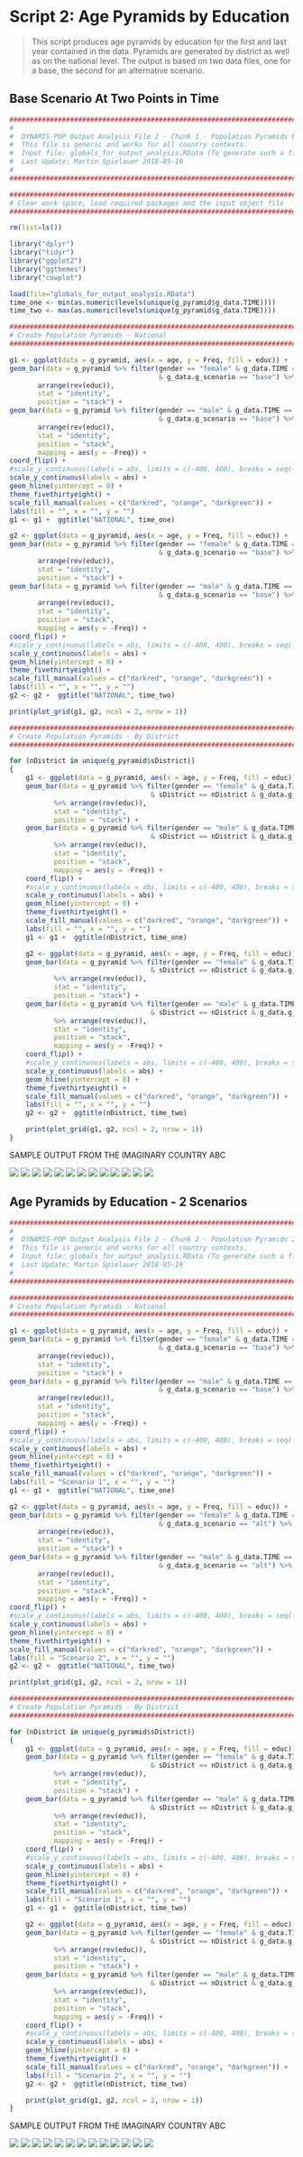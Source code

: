# Script 2: Age Pyramids by Education

> This script produces age pyramids by education for the first and last year contained in the data. Pyramids are generated by district as well as on the national level. The output is based on two data files, one for a base, the second for an alternative scenario.    


## Base Scenario At Two Points in Time


```r
####################################################################################################
# 
#  DYNAMIS-POP Output Analysis File 2 - Chunk 1 - Population Pyramids by Education Base Scenario
#  This file is generic and works for all country contexts. 
#  Input file: globals_for_output_analysis.RData (To generate such a file run the setup script)
#  Last Update: Martin Spielauer 2018-05-19
#
####################################################################################################

####################################################################################################
# Clear work space, load required packages and the input object file
####################################################################################################

rm(list=ls())

library("dplyr")
library("tidyr")
library("ggplot2")
library("ggthemes") 
library("cowplot")

load(file="globals_for_output_analysis.RData")
time_one <- min(as.numeric(levels(unique(g_pyramid$g_data.TIME))))
time_two <- max(as.numeric(levels(unique(g_pyramid$g_data.TIME))))

####################################################################################################
# Create Population Pyramids - National
####################################################################################################

g1 <- ggplot(data = g_pyramid, aes(x = age, y = Freq, fill = educ)) +
geom_bar(data = g_pyramid %>% filter(gender == "female" & g_data.TIME == time_one 
                                     & g_data.g_scenario == "base") %>%
       arrange(rev(educ)),
       stat = "identity",
       position = "stack") +
geom_bar(data = g_pyramid %>% filter(gender == "male" & g_data.TIME == time_one
                                     & g_data.g_scenario == "base") %>% 
       arrange(rev(educ)),
       stat = "identity",
       position = "stack",
       mapping = aes(y = -Freq)) +
coord_flip() +
#scale_y_continuous(labels = abs, limits = c(-400, 400), breaks = seq(-400, 400, 100)) +
scale_y_continuous(labels = abs) +
geom_hline(yintercept = 0) +
theme_fivethirtyeight() +
scale_fill_manual(values = c("darkred", "orange", "darkgreen")) +
labs(fill = "", x = "", y = "")
g1 <- g1 +  ggtitle("NATIONAL", time_one)

g2 <- ggplot(data = g_pyramid, aes(x = age, y = Freq, fill = educ)) +
geom_bar(data = g_pyramid %>% filter(gender == "female" & g_data.TIME == time_two
                                     & g_data.g_scenario == "base") %>%
       arrange(rev(educ)),
       stat = "identity",
       position = "stack") +
geom_bar(data = g_pyramid %>% filter(gender == "male" & g_data.TIME == time_two
                                     & g_data.g_scenario == "base") %>% 
       arrange(rev(educ)),
       stat = "identity",
       position = "stack",
       mapping = aes(y = -Freq)) +
coord_flip() +
#scale_y_continuous(labels = abs, limits = c(-400, 400), breaks = seq(-400, 400, 100)) +
scale_y_continuous(labels = abs) +
geom_hline(yintercept = 0) +
theme_fivethirtyeight() +
scale_fill_manual(values = c("darkred", "orange", "darkgreen")) +
labs(fill = "", x = "", y = "")
g2 <- g2 +  ggtitle("NATIONAL", time_two)

print(plot_grid(g1, g2, ncol = 2, nrow = 1))     

####################################################################################################
# Create Population Pyramids - By District
####################################################################################################

for (nDistrict in unique(g_pyramid$sDistrict))
{
    g1 <- ggplot(data = g_pyramid, aes(x = age, y = Freq, fill = educ)) +
    geom_bar(data = g_pyramid %>% filter(gender == "female" & g_data.TIME == time_one 
                                   & sDistrict == nDistrict & g_data.g_scenario == "base") 
           %>% arrange(rev(educ)),
           stat = "identity",
           position = "stack") +
    geom_bar(data = g_pyramid %>% filter(gender == "male" & g_data.TIME == time_one 
                                   & sDistrict == nDistrict & g_data.g_scenario == "base") 
           %>% arrange(rev(educ)),
           stat = "identity",
           position = "stack",
           mapping = aes(y = -Freq)) +
    coord_flip() +
    #scale_y_continuous(labels = abs, limits = c(-400, 400), breaks = seq(-400, 400, 100)) +
    scale_y_continuous(labels = abs) +
    geom_hline(yintercept = 0) +
    theme_fivethirtyeight() +
    scale_fill_manual(values = c("darkred", "orange", "darkgreen")) +
    labs(fill = "", x = "", y = "")
    g1 <- g1 +  ggtitle(nDistrict, time_one)

    g2 <- ggplot(data = g_pyramid, aes(x = age, y = Freq, fill = educ)) +
    geom_bar(data = g_pyramid %>% filter(gender == "female" & g_data.TIME == time_two 
                                   & sDistrict == nDistrict & g_data.g_scenario == "base") 
           %>% arrange(rev(educ)),
           stat = "identity",
           position = "stack") +
    geom_bar(data = g_pyramid %>% filter(gender == "male" & g_data.TIME == time_two 
                                   & sDistrict == nDistrict & g_data.g_scenario == "base") 
           %>% arrange(rev(educ)),
           stat = "identity",
           position = "stack",
           mapping = aes(y = -Freq)) +
    coord_flip() +
    #scale_y_continuous(labels = abs, limits = c(-400, 400), breaks = seq(-400, 400, 100)) +
    scale_y_continuous(labels = abs) +
    geom_hline(yintercept = 0) +
    theme_fivethirtyeight() +
    scale_fill_manual(values = c("darkred", "orange", "darkgreen")) +
    labs(fill = "", x = "", y = "")
    g2 <- g2 +  ggtitle(nDistrict, time_two)

    print(plot_grid(g1, g2, ncol = 2, nrow = 1))     
}

```

SAMPLE OUTPUT FROM THE IMAGINARY COUNTRY ABC

![](Figures/O02_01.png)
![](Figures/O02_02.png)
![](Figures/O02_03.png)
![](Figures/O02_04.png)
![](Figures/O02_05.png)
![](Figures/O02_06.png)
![](Figures/O02_07.png)
![](Figures/O02_08.png)
![](Figures/O02_09.png)
![](Figures/O02_10.png)
![](Figures/O02_11.png)
![](Figures/O02_12.png)
![](Figures/O02_13.png)


## Age Pyramids by Education - 2 Scenarios

```r
####################################################################################################
# 
#  DYNAMIS-POP Output Analysis File 2 - Chunk 2 - Population Pyramids 2 Scenarios
#  This file is generic and works for all country contexts. 
#  Input file: globals_for_output_analysis.RData (To generate such a file run the setup script)
#  Last Update: Martin Spielauer 2018-05-19
#
####################################################################################################

####################################################################################################
# Create Population Pyramids - National
####################################################################################################

g1 <- ggplot(data = g_pyramid, aes(x = age, y = Freq, fill = educ)) +
geom_bar(data = g_pyramid %>% filter(gender == "female" & g_data.TIME == time_two 
                                     & g_data.g_scenario == "base") %>%
       arrange(rev(educ)),
       stat = "identity",
       position = "stack") +
geom_bar(data = g_pyramid %>% filter(gender == "male" & g_data.TIME == time_two
                                     & g_data.g_scenario == "base") %>% 
       arrange(rev(educ)),
       stat = "identity",
       position = "stack",
       mapping = aes(y = -Freq)) +
coord_flip() +
#scale_y_continuous(labels = abs, limits = c(-400, 400), breaks = seq(-400, 400, 100)) +
scale_y_continuous(labels = abs) +
geom_hline(yintercept = 0) +
theme_fivethirtyeight() +
scale_fill_manual(values = c("darkred", "orange", "darkgreen")) +
labs(fill = "Scenario 1", x = "", y = "") 
g1 <- g1 +  ggtitle("NATIONAL", time_one)

g2 <- ggplot(data = g_pyramid, aes(x = age, y = Freq, fill = educ)) +
geom_bar(data = g_pyramid %>% filter(gender == "female" & g_data.TIME == time_two
                                     & g_data.g_scenario == "alt") %>%
       arrange(rev(educ)),
       stat = "identity",
       position = "stack") +
geom_bar(data = g_pyramid %>% filter(gender == "male" & g_data.TIME == time_two
                                     & g_data.g_scenario == "alt") %>% 
       arrange(rev(educ)),
       stat = "identity",
       position = "stack",
       mapping = aes(y = -Freq)) +
coord_flip() +
#scale_y_continuous(labels = abs, limits = c(-400, 400), breaks = seq(-400, 400, 100)) +
scale_y_continuous(labels = abs) +
geom_hline(yintercept = 0) +
theme_fivethirtyeight() +
scale_fill_manual(values = c("darkred", "orange", "darkgreen")) +
labs(fill = "Scenario 2", x = "", y = "")  
g2 <- g2 +  ggtitle("NATIONAL", time_two)

print(plot_grid(g1, g2, ncol = 2, nrow = 1))     

####################################################################################################
# Create Population Pyramids - By District
####################################################################################################

for (nDistrict in unique(g_pyramid$sDistrict))
{
    g1 <- ggplot(data = g_pyramid, aes(x = age, y = Freq, fill = educ)) +
    geom_bar(data = g_pyramid %>% filter(gender == "female" & g_data.TIME == time_two 
                                   & sDistrict == nDistrict & g_data.g_scenario == "base") 
           %>% arrange(rev(educ)),
           stat = "identity",
           position = "stack") +
    geom_bar(data = g_pyramid %>% filter(gender == "male" & g_data.TIME == time_two 
                                   & sDistrict == nDistrict & g_data.g_scenario == "base") 
           %>% arrange(rev(educ)),
           stat = "identity",
           position = "stack",
           mapping = aes(y = -Freq)) +
    coord_flip() +
    #scale_y_continuous(labels = abs, limits = c(-400, 400), breaks = seq(-400, 400, 100)) +
    scale_y_continuous(labels = abs) +
    geom_hline(yintercept = 0) +
    theme_fivethirtyeight() +
    scale_fill_manual(values = c("darkred", "orange", "darkgreen")) +
    labs(fill = "Scenario 1", x = "", y = "")
    g1 <- g1 +  ggtitle(nDistrict, time_two)

    g2 <- ggplot(data = g_pyramid, aes(x = age, y = Freq, fill = educ)) +
    geom_bar(data = g_pyramid %>% filter(gender == "female" & g_data.TIME == time_two 
                                   & sDistrict == nDistrict & g_data.g_scenario == "alt") 
           %>% arrange(rev(educ)),
           stat = "identity",
           position = "stack") +
    geom_bar(data = g_pyramid %>% filter(gender == "male" & g_data.TIME == time_two 
                                   & sDistrict == nDistrict & g_data.g_scenario == "alt") 
           %>% arrange(rev(educ)),
           stat = "identity",
           position = "stack",
           mapping = aes(y = -Freq)) +
    coord_flip() +
    #scale_y_continuous(labels = abs, limits = c(-400, 400), breaks = seq(-400, 400, 100)) +
    scale_y_continuous(labels = abs) +
    geom_hline(yintercept = 0) +
    theme_fivethirtyeight() +
    scale_fill_manual(values = c("darkred", "orange", "darkgreen")) +
    labs(fill = "Scenario 2", x = "", y = "")
    g2 <- g2 +  ggtitle(nDistrict, time_two)

    print(plot_grid(g1, g2, ncol = 2, nrow = 1))     
}

```

SAMPLE OUTPUT FROM THE IMAGINARY COUNTRY ABC

![](Figures/O02_14.png)
![](Figures/O02_15.png)
![](Figures/O02_16.png)
![](Figures/O02_17.png)
![](Figures/O02_18.png)
![](Figures/O02_19.png)
![](Figures/O02_20.png)
![](Figures/O02_21.png)
![](Figures/O02_22.png)
![](Figures/O02_23.png)
![](Figures/O02_24.png)
![](Figures/O02_25.png)
![](Figures/O02_26.png)

